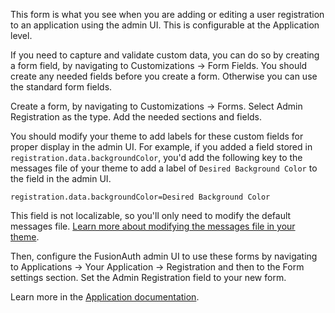 
This form is what you see when you are adding or editing a user registration to an application using the admin UI. This is configurable at the Application level.

If you need to capture and validate custom data, you can do so by creating a form field, by navigating to <Breadcrumb>Customizations -> Form Fields</Breadcrumb>. You should create any needed fields before you create a form. Otherwise you can use the standard form fields.

Create a form, by navigating to <Breadcrumb>Customizations -> Forms</Breadcrumb>. Select <InlineUIElement>Admin Registration</InlineUIElement> as the type. Add the needed sections and fields.

You should modify your theme to add labels for these custom fields for proper display in the admin UI. For example, if you added a field stored in `registration.data.backgroundColor`, you'd add the following key to the messages file of your theme to add a label of `Desired Background Color` to the field in the admin UI.

```
registration.data.backgroundColor=Desired Background Color
```

This field is not localizable, so you'll only need to modify the default messages file. [Learn more about modifying the messages file in your theme](/docs/customize/look-and-feel/localization#messages).

Then, configure the FusionAuth admin UI to use these forms by navigating to <Breadcrumb>Applications -> Your Application -> Registration</Breadcrumb> and then to the <InlineUIElement>Form settings</InlineUIElement> section. Set the <InlineField>Admin Registration</InlineField> field to your new form.

Learn more in the [Application documentation](/docs/get-started/core-concepts/applications#registration).

